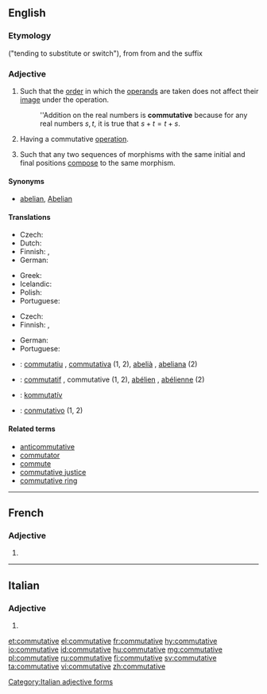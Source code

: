 ==English==
{{wikipedia|commutative property}}

===Etymology===
{{suffix|commuter|ative|lang=fr}} ("tending to substitute or switch"), from from {{etyl|fr|en}} {{term|commuter||to substitute or switch|lang=fr}} and the suffix {{term|-ative||tending to}}

===Adjective===
{{en-adj|-}}

# {{context|mathematics|of a [[binary]] [[operation]]|lang=en}} Such that the [[order]] in which the [[operand]]s are taken does not affect their [[image]] under the operation.
#: ''Addition on the real numbers is '''commutative''' because for any real numbers <math>s,t</math>, it is true that <math>s+t=t+s</math>.
# {{context|algebra|of an [[algebraic structure]]|lang=en}} Having a commutative [[operation]].
# {{context|mathematics|of a [[diagram]] of [[morphism]]s|lang=en}} Such that any two sequences of morphisms with the same initial and final positions [[compose]] to the same morphism.

====Synonyms====
* {{sense|of an algebraic structure}} [[abelian]], [[Abelian]]

====Translations====
{{trans-top|mathematics: such that order of operands does not affect result}}
* Czech: {{t|cs|komutativní|m}}
* Dutch: {{t+|nl|commutatief}}
* Finnish: {{t+|fi|kommutatiivinen}}, {{t|fi|vaihdannainen}}
* German: {{t+|de|kommutativ}}
{{trans-mid}}
* Greek: {{t|el|αντιμεταθετικός|tr=antimetathetikós}}
* Icelandic: {{t|is|víxlinn|m}}
* Polish: {{t|pl|przemienny|m}}
* Portuguese: {{t+|pt|comutativo}}
{{trans-bottom}}

{{trans-top|algebra: having a commutative operation}}
* Czech: {{t|cs|komutativní|m}}
* Finnish: {{t+|fi|kommutatiivinen}}, {{t|fi|vaihdannainen}}
{{trans-mid}}
* German: {{t+|de|kommutativ}}
* Portuguese: {{t+|pt|comutativo}}
{{trans-bottom}}

{{checktrans-top}}
* {{ttbc|ca}}: [[commutatiu]] {{g|m}}, [[commutativa]] {{g|f}} (1, 2), [[abelià]] {{g|m}}, [[abeliana]] {{g|f}} (2)
* {{ttbc|fr}}: [[commutatif]] {{g|m}}, commutative {{g|f}} (1, 2), [[abélien]] {{g|m}}, [[abélienne]] {{g|f}} (2)
{{trans-mid}}
* {{ttbc|hu}}: [[kommutatív]]
* {{ttbc|es}}: [[conmutativo]] (1, 2)
{{trans-bottom}}

====Related terms====
* [[anticommutative]]
* [[commutator]]
* [[commute]]
* [[commutative justice]]
* [[commutative ring]]

----

==French==

===Adjective===
{{fr-adj-form}}

# {{feminine of|commutatif|lang=fr}}

----

==Italian==

===Adjective===
{{head|it}} {{g|f}}

# {{feminine plural of|commutativo|lang=it}}

[[Category:Italian adjective forms]]

[[et:commutative]]
[[el:commutative]]
[[fr:commutative]]
[[hy:commutative]]
[[io:commutative]]
[[id:commutative]]
[[hu:commutative]]
[[mg:commutative]]
[[pl:commutative]]
[[ru:commutative]]
[[fi:commutative]]
[[sv:commutative]]
[[ta:commutative]]
[[vi:commutative]]
[[zh:commutative]]